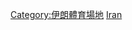 {{Commons category|Indoor arenas in Iran}}
[[Category:伊朗體育場地|Category:伊朗體育場地]]
[[Category:各國室內體育館|Iran]]